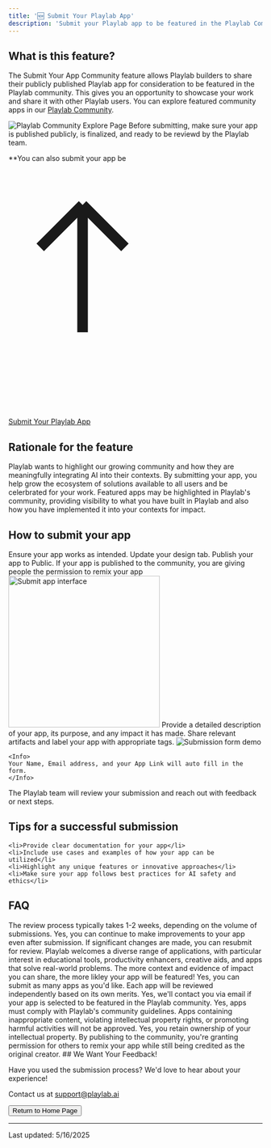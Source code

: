 ```yaml
---
title: '🆕 Submit Your Playlab App'
description: 'Submit your Playlab app to be featured in the Playlab Community'
---
```


## <Icon icon="bell-on" size="24" className="inline-block align-text-bottom" /> What is this feature?

The Submit Your App Community feature allows Playlab builders to share their publicly published Playlab app for consideration to be featured in the Playlab community. This gives you an opportunity to showcase your work and share it with other Playlab users. You can explore featured community apps in our [Playlab Community](https://playlab.ai/explore).

<Frame>
  <img src="/images/community.png" alt="Playlab Community Explore Page" />
</Frame>

<Note>
  Before submitting, make sure your app is published publicly, is finalized, and ready to be reviewd by the Playlab team.
</Note>

**You can also submit your app be
<a className="px-2 py-1.5 text-sm font-medium rounded-md bg-amber-400 text-black hover:bg-amber-300 inline-flex items-center" href="https://docs.google.com/forms/d/e/1FAIpQLSfXTlvgmI3MQOcEd0RXCVmS1uOcxUqv57YLB6MT01rg7Zznuw/viewform">
  <svg className="w-4 h-4 mr-1.5" viewBox="0 0 24 24" fill="none" xmlns="http://www.w3.org/2000/svg">
    <path d="M7 16V4m0 0L3 8m4-4l4 4" stroke="currentColor" strokeWidth="2" strokeLinecap="round" strokeLinejoin="round"/>
  </svg>
  Submit Your Playlab App
</a>

## <Icon icon="lightbulb" size="24" className="inline-block align-text-bottom" /> Rationale for the feature

Playlab wants to highlight our growing community and how they are meaningfully integrating AI into their contexts. By submitting your app, you help grow the ecosystem of solutions available to all users and be celerbrated for your work. Featured apps may be highlighted in Playlab's community, providing visibility to what you have built in Playlab and also how you have implemented it into your contexts for impact.
## <Icon icon="thought-bubble" size="24" className="inline-block align-text-bottom" /> How to submit your app

<Steps>
  <Step title="Build and test your app thoroughly">
    Ensure your app works as intended. Update your design tab. Publish your app to Public.
    <Warning> If your app is published to the community, you are giving people the permission to remix your app </Warning>
  </Step>
  <Step title="Use the Publish feature in the Playlab builder">
    <Frame>
      <img src="/images/submitapp.png" alt="Submit app interface" width="300" />
    </Frame>
  </Step>
  <Step title="Fill out the submission form">
    Provide a detailed description of your app, its purpose, and any impact it has made. Share relevant artifacts and label your app with appropriate tags.
    <Frame>
      <img src="/images/submitapp.gif" alt="Submission form demo" />
    </Frame>

    <Info>
    Your Name, Email address, and your App Link will auto fill in the form.
    </Info>
  </Step>
  <Step title="Submit for review">
    The Playlab team will review your submission and reach out with feedback or next steps.
  </Step>
</Steps>

## <Icon icon="circle-info" size="24" className="inline-block align-text-bottom" /> Tips for a successful submission

    <li>Provide clear documentation for your app</li>
    <li>Include use cases and examples of how your app can be utilized</li>
    <li>Highlight any unique features or innovative approaches</li>
    <li>Make sure your app follows best practices for AI safety and ethics</li>

## <Icon icon="circle-question" size="24" className="inline-block align-text-bottom" /> FAQ

<AccordionGroup>
  <Accordion title="How long does the review process take?">
    The review process typically takes 1-2 weeks, depending on the volume of submissions.
  </Accordion>
  <Accordion title="Can I update my app after submission?">
    Yes, you can continue to make improvements to your app even after submission. If significant changes are made, you can resubmit for review.
  </Accordion>
  <Accordion title="What types of apps is Playlab looking for?">
    Playlab welcomes a diverse range of applications, with particular interest in educational tools, productivity enhancers, creative aids, and apps that solve real-world problems. The more context and evidence of impact you can share, the more likley your app will be featured!
  </Accordion>
  <Accordion title="Can I submit more than one app?">
    Yes, you can submit as many apps as you'd like. Each app will be reviewed independently based on its own merits.
  </Accordion>
  <Accordion title="Will I be notified if my app is selected for the community?">
    Yes, we'll contact you via email if your app is selected to be featured in the Playlab community.
  </Accordion>
  <Accordion title="Are there any content restrictions for submitted apps?">
    Yes, apps must comply with Playlab's community guidelines. Apps containing inappropriate content, violating intellectual property rights, or promoting harmful activities will not be approved.
  </Accordion>
  <Accordion title="Do I retain ownership of my app after submission?">
    Yes, you retain ownership of your intellectual property. By publishing to the community, you're granting permission for others to remix your app while still being credited as the original creator.
  </Accordion>
</AccordionGroup>
## <Icon icon="comment-dots" size="24" className="inline-block align-text-bottom" /> We Want Your Feedback!

  Have you used the submission process? We'd love to hear about your experience!

  Contact us at [support@playlab.ai](mailto:support@playlab.ai)

<div className="mt-8">
  <Button href="../index.md">Return to Home Page</Button>
</div>

---
Last updated: 5/16/2025
